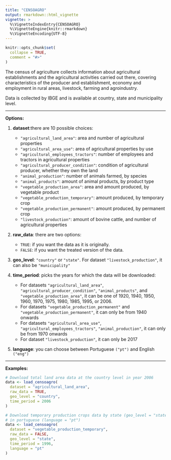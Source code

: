 ---
title: "CENSOAGRO"
output: rmarkdown::html_vignette
vignette: >
  %\VignetteIndexEntry{CENSOAGRO}
  %\VignetteEngine{knitr::rmarkdown}
  %\VignetteEncoding{UTF-8}
---

```{r, include = FALSE}
knitr::opts_chunk$set(
  collapse = TRUE,
  comment = "#>"
)
```


The census of agriculture collects information about agricultural establishments
and the agricultural activities carried out there, covering characteristics of the
producer and establishment, economy and employment in rural areas, livestock, 
farming and agroindustry. 

Data is collected by IBGE and is available at
country, state and municipality level.

***
**Options:**

  1.  **dataset**:there are 10 possible choices:
      * `"agricultural_land_area"`: area and number of agricultural properties
      * `"agricultural_area_use"`: area of agricultural properties by use
      * `"agricultural_employees_tractors"`: number of employees and tractors in agricultural properties
      * `"agricultural_producer_condition"`: condition of agricultural producer, whether they own the land
      * `"animal_production"`: number of animals farmed, by species
      * `"animal_products"`: amount of animal products, by product type
      * `"vegetable_production_area"`: area and amount produced, by vegetable product
      * `"vegetable_production_temporary"`: amount produced, by temporary crop
      * `"vegetable_production_permanent"`: amount produced, by permanent crop
      * `"livestock_production"`: amount of bovine cattle, and number of agricultural properties

  2.  **raw_data**: there are two options:

      * `TRUE`: if you want the data as it is originally.
      * `FALSE`: if you want the treated version of the data.

  3. **geo_level**: `"country"` or `"state"`. For dataset `"livestock_production"`, it can also be `"municipality"`   
  
  4.  **time_period**: picks the years for which the data will be
    downloaded:
      * For datasets `"agricultural_land_area"`, `"agricultural_producer_condition"`, `"animal_products"`, and `"vegetable_production_area"`, it can be one of 1920, 1940, 1950, 1960, 1970, 1975, 1980, 1985, 1995, or 2006.
      * For datasets `"vegetable_production_permanent"` and `"vegetable_production_permanent"`, it can only be from 1940 onwards
      * For datasets `"agricultural_area_use"`, `"agricultural_employees_tractors"`, `"animal_production"`, it can only be from 1970 onwards
      * For dataset `"livestock_production"`, it can only be 2017

  5.  **language**: you can choose between Portuguese `("pt")` and English
    `("eng")`
    
***

**Examples:**
```{r eval=FALSE}
# Download total land area data at the country level in year 2006
data <- load_censoagro(
  dataset = "agricultural_land_area",
  raw_data = TRUE,
  geo_level = "country",
  time_period = 2006
)

# Download temporary production crops data by state (geo_level = "state") in year 2006
# in portuguese (language = "pt")
data <- load_censoagro(
  dataset = "vegetable_production_temporary",
  raw_data = FALSE,
  geo_level = "state",
  time_period = 1996,
  language = "pt"
)
```
